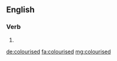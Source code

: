 ==English==

===Verb===
{{head|en}}

# {{en-past of|colourise}}

[[de:colourised]]
[[fa:colourised]]
[[mg:colourised]]